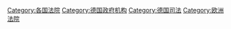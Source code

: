 {{Commonscat|Courts of Germany}}

[[Category:各国法院|Category:各国法院]]
[[Category:德国政府机构|Category:德国政府机构]]
[[Category:德国司法|Category:德国司法]]
[[Category:欧洲法院|Category:欧洲法院]]